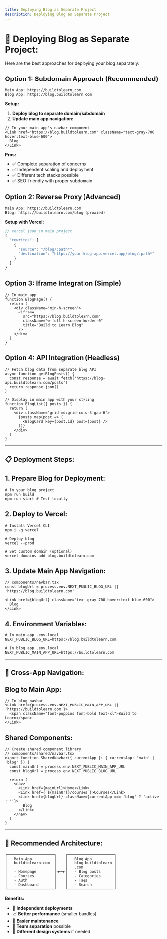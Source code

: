 ```yaml
---
title: Deploying Blog as Separate Project
description: Deploying Blog as Separate Project
---
```


# 🚀 **Deploying Blog as Separate Project:**

Here are the best approaches for deploying your blog separately:

## **Option 1: Subdomain Approach (Recommended)**

```plaintext
Main App: https://buildtolearn.com
Blog App: https://blog.buildtolearn.com
```

**Setup:**

1. **Deploy blog to separate domain/subdomain**
2. **Update main app navigation:**

```tsx
// In your main app's navbar component
<Link href="https://blog.buildtolearn.com" className="text-gray-700 hover:text-blue-600">
  Blog
</Link>
```

**Pros:**

- ✅ Complete separation of concerns
- ✅ Independent scaling and deployment
- ✅ Different tech stacks possible
- ✅ SEO-friendly with proper subdomain

## **Option 2: Reverse Proxy (Advanced)**

```plaintext
Main App: https://buildtolearn.com
Blog: https://buildtolearn.com/blog (proxied)
```

**Setup with Vercel:**

```javascript
// vercel.json in main project
{
  "rewrites": [
    {
      "source": "/blog/:path*",
      "destination": "https://your-blog-app.vercel.app/blog/:path*"
    }
  ]
}
```

## **Option 3: Iframe Integration (Simple)**

```tsx
// In main app
function BlogPage() {
  return (
    <div className="min-h-screen">
      <iframe
        src="https://blog.buildtolearn.com"
        className="w-full h-screen border-0"
        title="Build to Learn Blog"
      />
    </div>
  )
}
```

## **Option 4: API Integration (Headless)**

```tsx
// Fetch blog data from separate blog API
async function getBlogPosts() {
  const response = await fetch('https://blog-api.buildtolearn.com/posts')
  return response.json()
}

// Display in main app with your styling
function BlogList({ posts }) {
  return (
    <div className="grid md:grid-cols-3 gap-6">
      {posts.map(post => (
        <BlogCard key={post.id} post={post} />
      ))}
    </div>
  )
}
```

---

## 📋 **Deployment Steps:**

## **1. Prepare Blog for Deployment:**

```shellscript
# In your blog project
npm run build
npm run start # Test locally
```

## **2. Deploy to Vercel:**

```shellscript
# Install Vercel CLI
npm i -g vercel

# Deploy blog
vercel --prod

# Set custom domain (optional)
vercel domains add blog.buildtolearn.com
```

## **3. Update Main App Navigation:**

```tsx
// components/navbar.tsx
const blogUrl = process.env.NEXT_PUBLIC_BLOG_URL || 'https://blog.buildtolearn.com'

<Link href={blogUrl} className="text-gray-700 hover:text-blue-600">
  Blog
</Link>
```

## **4. Environment Variables:**

```shellscript
# In main app .env.local
NEXT_PUBLIC_BLOG_URL=https://blog.buildtolearn.com

# In blog app .env.local
NEXT_PUBLIC_MAIN_APP_URL=https://buildtolearn.com
```

---

## 🔧 **Cross-App Navigation:**

## **Blog to Main App:**

```tsx
// In blog navbar
<Link href={process.env.NEXT_PUBLIC_MAIN_APP_URL || 'https://buildtolearn.com'}>
  <span className="font-poppins font-bold text-xl">Build to Learn</span>
</Link>
```

## **Shared Components:**

```tsx
// Create shared component library
// components/shared/navbar.tsx
export function SharedNavbar({ currentApp }: { currentApp: 'main' | 'blog' }) {
  const mainUrl = process.env.NEXT_PUBLIC_MAIN_APP_URL
  const blogUrl = process.env.NEXT_PUBLIC_BLOG_URL

  return (
    <nav>
      <Link href={mainUrl}>Home</Link>
      <Link href={`${mainUrl}/courses`}>Courses</Link>
      <Link href={blogUrl} className={currentApp === 'blog' ? 'active' : ''}>
        Blog
      </Link>
    </nav>
  )
}
```

---

## 🎯 **Recommended Architecture:**

```plaintext
┌─────────────────────┐    ┌─────────────────────┐
│   Main App          │    │   Blog App          │
│   buildtolearn.com  │    │   blog.buildtolearn │
│                     │    │   .com              │
│   - Homepage        │◄──►│   - Blog posts      │
│   - Courses         │    │   - Categories      │
│   - Auth            │    │   - Tags            │
│   - Dashboard       │    │   - Search          │
└─────────────────────┘    └─────────────────────┘
```

**Benefits:**

- 🚀 **Independent deployments**
- 📈 **Better performance** (smaller bundles)
- 🔧 **Easier maintenance**
- 👥 **Team separation** possible
- 🎨 **Different design systems** if needed
